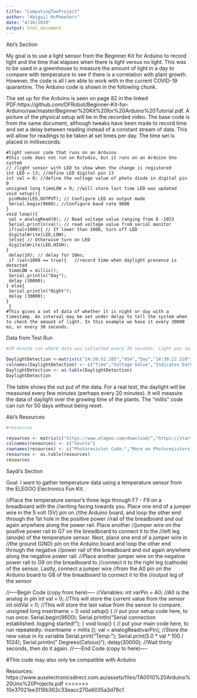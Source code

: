 ```yaml
---
title: "ComputingTwoProject"
author: "Abigail McPheeters"
date: "4/16/2020"
output: html_document
---
```





Abi's Section

My goal is to use a light sensor from the Beginner Kit for Arduino to record light and the time that elapses when there is light versus no light. This was to be used in a greenhouse to measure the amount of light in a day to compare with temperature to see if there is a correlation with plant growth. However, the code is all I am able to work with in the current COVID-19 quarantine. The Arduino code is shown in the following chunk. 

The set up for the Arduino is seen on page 82 in the linked PDF:https://github.com/DFRobot/Beginner-Kit-for-Arduino/raw/master/Beginner%20Kit%20for%20Arduino%20Tutorial.pdf. A picture of the physical setup will be in the recorded video. The base code is from the same document, although tweaks have been made to record time and set a delay between reading instead of a constant stream of data. This will allow for readings to be taken at set times per day. The time set is placed in milliseconds. 

```Uno
#light sensor code that runs on an Arduino
#this code does not run on Rstudio, but it runs on an Arduino Uno system
// /light sensor with LED to show when the change is registered
int LED = 13; //define LED digital pin 13
int val = 0; //define the voltage value of photo diode in digital pin 0
unsigned long timeLOW = 0; //will store last time LED was updated
void setup(){
 pinMode(LED,OUTPUT); // Configure LED as output mode
 Serial.begin(9600); //Configure baud rate 9600
}
void loop(){
 val = analogRead(0); // Read voltage value ranging from 0 -1023
 Serial.println(val); // read voltage value from serial monitor
 if(val<1000){ // If lower than 1000, turn off LED
 digitalWrite(LED,LOW);
 }else{ // Otherwise turn on LED
 digitalWrite(LED,HIGH);
}
 delay(10); // delay for 10ms;
 if (val<1000 == true){   //record time when daylight presence is detected
 timeLOW = millis();
 Serial.println("Day");
 delay (30000);
} else{
 Serial.println("Night");
 delay (30000);
}
 }
#This gives a set of data of whether it is night or day with a timestamp. An interval may be set under delay to tell the system when to check the amount of light. In this example we have it every 30000 ms, or every 30 seconds. 
```

Data from Test Run
```r
#20 minute run where data was collected every 30 seconds. Light was switched every minute and a half to show it can read both light and dark. An LED would turn on in the dark room. 

DaylightDetection <-matrix(c("14:38:52.285","954","Day","14:39:22.320","961","Day","14:39:52.359","957","Day","14:40:22.380","1020","Night","14:40:52.443","1020","Night","14:41:22.461","1019","Night","14:41:52.501","954","Day","14:42:22.541","957","Day","14:42:52.548","946","Day","14:43:22.586","1020","Night","14:43:52.647","1020","Night","14:44:22.660","1020","Night","14:44:52.701","965","Day","14:45:22.742","961","Day","14:45:52.749","963","Day","14:46:22.785","1019","Night","14:46:52.817","1020","Night","14:47:22.856","1020","Night","14:47:52.891","982","Day","14:48:22.940","985","Day","14:48:52.958","959","Day","14:49:23.016","1020","Night","14:49:53.045","1020","Night","14:50:23.071","1020","Night","14:50:53.113","1012","Night","14:51:23.152","989","Day","14:51:53.172","954","Day","14:52:23.205","956","Day","14:52:53.246","1020","Night","14:53:23.249","1019","Night","14:53:53.286","1020","Night","14:54:23.337","983","Day","14:54:53.368","941","Day","14:55:23.393","941","Day","14:55:53.446","1020","Night","14:56:23.470","1020","Night","14:56:53.518","1020","Night","14:57:23.545","966","Day","14:57:53.585","960","Day","14:58:23.606","943","Day"),ncol=3,byrow=TRUE)
colnames(DaylightDetection) <- c("Time","Voltage Value","Indicates Dark or Light")
DaylightDetection <- as.table(DaylightDetection)
DaylightDetection
```
The table shows the out put of the data. For a real test, the daylight will be measured every few minutes (perhaps every 20 minutes). It will measure the data of daylight over the growing time of the plants. The "millis" code can run for 50 days without being reset. 

Abi's Resources
```r
#resources

resources <- matrix(c("https://www.elegoo.com/download/","https://startingelectronics.org/tutorials/arduino/modules/photo-resistor/","https://www.r-bloggers.com/timing-in-r/","https://www.cyclismo.org/tutorial/R/tables.html","TA0010 Arduino Uno Projects.pdf","https://www.youtube.com/watch?v=AuiWwJZQEec","https://github.com/DFRobot/Beginner-Kit-for-Arduino/raw/master/Beginner%20Kit%20for%20Arduino%20Tutorial.pdf","https://www.arduino.cc/reference/en/language/structure/control-structure/if/","https://www.arduino.cc/en/Tutorial/BlinkWithoutDelay","https://www.norwegiancreations.com/2017/09/arduino-tutorial-using-millis-instead-of-delay/","https://forum.arduino.cc/index.php?topic=98735.0","https://forum.arduino.cc/index.php?topic=323164.0"),ncol=1,byrow=TRUE)
colnames(resources) <- c("Source")
rownames(resources) <- c("Photoresistor Code:","More on Photoresistors:","Timing Coding:","Table Code:","Arduino Resource:","Arduino Stop Code Tutorial","DFrobot Code Book Resource", "Arduino IF statements","Blink Without Delay for TIME","More Help on Timing Using Millis Fxn","Time Elapsed Code","More on Finding Timestamp")
resources <- as.table(resources)
resources
```


Saydi's Section

Goal: I want to gather temperature data using a temperature sensor from the ELEGOO Electronics Fun Kit.  

//Place the temperature sensor's three legs through F7 - F9 on a breadboard with the //writing facing towards you. Place one end of a jumper wire in the 5 volt (5V) pin on //the Arduino board, and loop the other end through the 1st hole in the positive power //rail of the breadboard and out again anywhere along the power rail. Place another //jumper wire on the positive power rail to G7 on the breadboard to connect it to the //left leg (anode) of the temperature sensor. Next, place one end of a jumper wire in //the ground (GND) pin on the Arduino board and loop the other end through the negative //power rail of the breadboard and out again anywhere along the negative power rail. //Place another jumper wire on the negative power rail to G9 on the breadboard to //connect it to the right leg (cathode) of the sensor. Lastly, connect a jumper wire //from the A0 pin on the Arduino board to G8 of the breadboard to connect it to the //output leg of the sensor 


//----Begin Code (copy from here)----
//Variables:
int varPin = A0; //A0 is the analog in pin
int val = 0; //This will store the current value from the sensor
int oldVal = 0; //This will store the last value from the sensor to compare.
unsigned long insertname = 0
void setup() {
 // put your setup code here, to run once:
Serial.begin(9600);
Serial.println("Serial connection established..\nTemperature logging started!");
}
void loop() {
 // put your main code here, to run repeatedly:
insertname = millis ();
val = analogRead(varPin); //Store the new value in its variable
Serial.print("Temp: ");
Serial.print(5.0 * val * 100 / 1024); 
Serial.println(" Degrees(Celsius)");
delay(30000); //Wait thirty seconds, then do it again. 
//----End Code (copy to here)----

#This code may also only be compatible with Arduino

Resources: 
https://www.auselectronicsdirect.com.au/assets/files/TA0010%20Arduino%20Uno%20Projects.pdf
>>>>>>> 10e37021ee3116b362c33eacc270a6035a3d78c1
